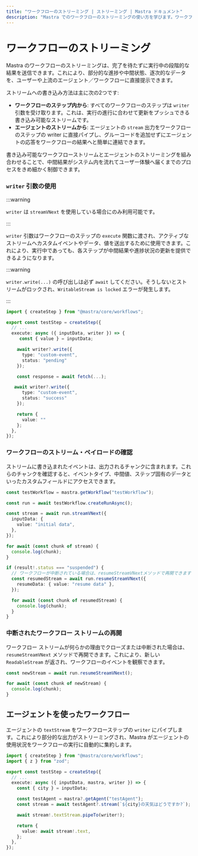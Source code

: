 ```yaml
---
title: "ワークフローのストリーミング | ストリーミング | Mastra ドキュメント"
description: "Mastra でのワークフローのストリーミングの使い方を学びます。ワークフロー実行イベントの処理、ステップのストリーミング、エージェントやツールとの統合について解説します."
---
```


# ワークフローのストリーミング

Mastra のワークフローのストリーミングは、完了を待たずに実行中の段階的な結果を送信できます。これにより、部分的な進捗や中間状態、逐次的なデータを、ユーザーや上流のエージェント／ワークフローに直接提示できます。

ストリームへの書き込み方法は主に次の2つです:

- **ワークフローのステップ内から**: すべてのワークフローのステップは `writer` 引数を受け取ります。これは、実行の進行に合わせて更新をプッシュできる書き込み可能なストリームです。
- **エージェントのストリームから**: エージェントの `stream` 出力をワークフローのステップの writer に直接パイプし、グルーコードを追加せずにエージェントの応答をワークフローの結果へと簡単に連結できます。

書き込み可能なワークフローストリームとエージェントのストリーミングを組み合わせることで、中間結果がシステム内を流れてユーザー体験へ届くまでのプロセスをきめ細かく制御できます。

### `writer` 引数の使用

:::warning

`writer` は `streamVNext` を使用している場合にのみ利用可能です。

:::

`writer` 引数はワークフローのステップの `execute` 関数に渡され、アクティブなストリームへカスタムイベントやデータ、値を送出するために使用できます。これにより、実行中であっても、各ステップが中間結果や進捗状況の更新を提供できるようになります。

:::warning

`writer.write(...)` の呼び出しは必ず `await` してください。そうしないとストリームがロックされ、`WritableStream is locked` エラーが発生します。

:::

```typescript {5,8,15} showLineNumbers copy
import { createStep } from "@mastra/core/workflows";

export const testStep = createStep({
  // ...
  execute: async ({ inputData, writer }) => {
     const { value } = inputData;

    await writer?.write({
      type: "custom-event",
      status: "pending"
    });

    const response = await fetch(...);

   await writer?.write({
      type: "custom-event",
      status: "success"
    });

    return {
      value: ""
    };
  },
});
```


### ワークフローのストリーム・ペイロードの確認

ストリームに書き込まれたイベントは、出力されるチャンクに含まれます。これらのチャンクを確認すると、イベントタイプ、中間値、ステップ固有のデータといったカスタムフィールドにアクセスできます。

```typescript showLineNumbers copy
const testWorkflow = mastra.getWorkflow("testWorkflow");

const run = await testWorkflow.createRunAsync();

const stream = await run.streamVNext({
  inputData: {
    value: "initial data",
  },
});

for await (const chunk of stream) {
  console.log(chunk);
}

if (result!.status === "suspended") {
  // ワークフローが中断されている場合は、resumeStreamVNextメソッドで再開できます
  const resumedStream = await run.resumeStreamVNext({
    resumeData: { value: "resume data" },
  });

  for await (const chunk of resumedStream) {
    console.log(chunk);
  }
}
```


### 中断されたワークフロー ストリームの再開

ワークフロー ストリームが何らかの理由でクローズまたは中断された場合は、`resumeStreamVNext` メソッドで再開できます。これにより、新しい `ReadableStream` が返され、ワークフローのイベントを観察できます。

```typescript showLineNumbers copy
const newStream = await run.resumeStreamVNext();

for await (const chunk of newStream) {
  console.log(chunk);
}
```


## エージェントを使ったワークフロー

エージェントの `textStream` をワークフローステップの `writer` にパイプします。これにより部分的な出力がストリーミングされ、Mastra がエージェントの使用状況をワークフローの実行に自動的に集約します。

```typescript showLineNumbers copy
import { createStep } from "@mastra/core/workflows";
import { z } from "zod";

export const testStep = createStep({
  // ...
  execute: async ({ inputData, mastra, writer }) => {
    const { city } = inputData;

    const testAgent = mastra?.getAgent("testAgent");
    const stream = await testAgent?.stream(`${city}の天気はどうですか?`);

    await stream!.textStream.pipeTo(writer!);

    return {
      value: await stream!.text,
    };
  },
});
```
